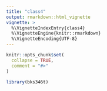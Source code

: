 ```yaml
---
title: "class4"
output: rmarkdown::html_vignette
vignette: >
  %\VignetteIndexEntry{class4}
  %\VignetteEngine{knitr::rmarkdown}
  %\VignetteEncoding{UTF-8}
---
```


```r
knitr::opts_chunk$set(
  collapse = TRUE,
  comment = "#>"
)
```

```r
library(bks346t)
```
